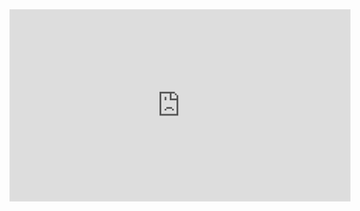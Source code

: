 <iframe width="600" height="338" src="https://datastudio.google.com/embed/reporting/697d485d-e35f-43f5-95e1-14a56774df48/page/p_fclkp10e1c" frameborder="0" style="border:0" allowfullscreen></iframe>
